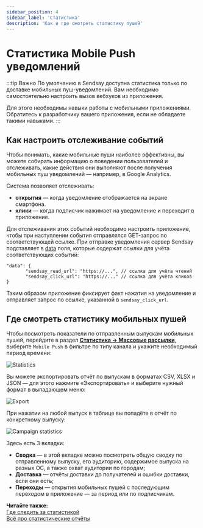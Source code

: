 ```yaml
---
sidebar_position: 4
sidebar_label: 'Статистика'
description: 'Как и где смотреть статистику пушей'
---
```


# Статистика Mobile Push уведомлений

:::tip Важно
По умолчанию в Sendsay доступна статистика только по доставке мобильных пуш-уведомлений. Вам необходимо самостоятельно настроить вызов вебхуков из приложения.

Для этого необходимы навыки работы с мобильными приложениями. Обратитесь к разработчику вашего приложения, если не обладаете такими навыками.
:::

## Как настроить отслеживание событий

Чтобы понимать, какие мобильные пуши наиболее эффективны, вы можете собирать информацию о поведении пользователей и отслеживать, какие действия они выполняют после получения мобильных пуш уведомлений — например, в Google Analytics.

Система позволяет отслеживать:

- **открытия** — когда уведомление отображается на экране смартфона.
- **клики** — когда подписчик нажимает на уведомление и переходит в приложение.

Для отслеживания этих событий необходимо настроить приложение, чтобы при наступлении события отправлялся GET-запрос по соответствующей ссылке. При отправке уведомления сервер Sendsay подставляет в [data](https://firebase.google.com/docs/reference/fcm/rest/v1/projects.messages#Message.FIELDS.data) поля, которые содержат ссылки для учёта соответствующих событий:

```
"data": {
       "sendsay_read_url": "https://...", // ссылка для учёта чтений
       "sendsay_click_url": "https://..." // ссылка для учёта кликов
}
```

Таким образом приложение фиксирует факт нажатия на уведомление и отправляет запрос по ссылке, указанной в `sendsay_click_url`.

## Где смотреть статистику мобильных пушей

Чтобы посмотреть показатели по отправленным выпускам мобильных пушей, перейдите в раздел **[Статистика → Массовые рассылки](https://app.sendsay.ru/reports/campaigns)**, выберите `Mobile Push` в фильтре по типу канала и укажите необходимый период времени:

![Statistics](/img/other-channels/mobile-push/statistics/statistics.png)

Вы можете экспортировать отчёт по выпускам в форматах CSV, XLSX и JSON — для этого нажмите «Экспортировать» и выберите нужный формат в выпадающем меню:

![Export](/img/other-channels/mobile-push/statistics/export.png)

При нажатии на любой выпуск в таблице вы попадёте в отчёт по конкретному выпуску:

![Campaign statistics](/img/other-channels/mobile-push/statistics/campaign-statistics.png)

Здесь есть 3 вкладки:

- **Сводка** — в этой вкладке можно посмотреть общую сводку по отправленному выпуску, его аудиторию, содержимое выпуска на разных ОС, а также охват аудитории по городам;
- **Доставка** — отчёты доставки до получателей и ошибки доставки, если они есть;
- **Переходы** — открытия мобильных пушей с последующим переходом в приложение — за период или по подписчикам.

**Читайте также:**<br/>
[Где следить за статистикой](https://docs.sendsay.ru/statistics/where-to-track-statistics)<br/>
[Всё про статистические отчёты](https://docs.sendsay.ru/statistics/all-about-campaign-reports)
